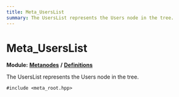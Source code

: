 ```yaml
---
title: Meta_UsersList
summary: The UsersList represents the Users node in the tree. 
---
```


# Meta_UsersList

**Module:** **[Metanodes](../../modules/metanodes/index.mdx)** **/** **[Definitions](../../modules/metanodes/definitions.mdx)**

The UsersList represents the Users node in the tree. 

`#include <meta_root.hpp>`
